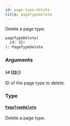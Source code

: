 ```yaml
---
id: page-type-delete
title: pageTypeDelete
---
```


Delete a page type.

```graphql
pageTypeDelete(
  id: ID!
): PageTypeDelete

```

### Arguments

#### `id` ([`ID!`](/developer/api-reference/scalars/id))

ID of the page type to delete.

### Type

#### [`PageTypeDelete`](/developer/api-reference/objects/page-type-delete)

Delete a page type.
